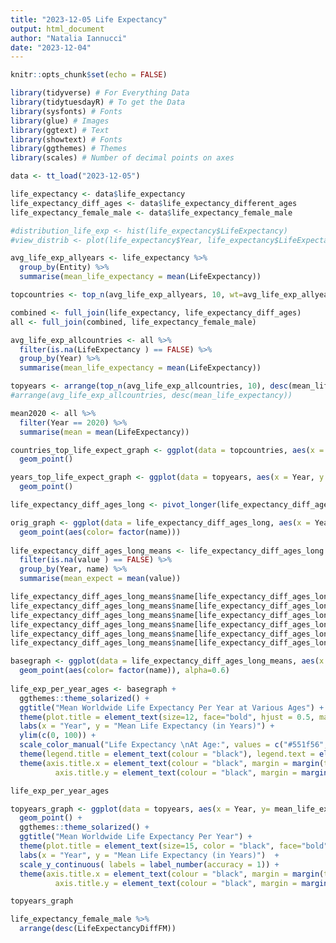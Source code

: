 ```yaml
---
title: "2023-12-05 Life Expectancy"
output: html_document
author: "Natalia Iannucci"
date: "2023-12-04"
---
```


```r
knitr::opts_chunk$set(echo = FALSE)
```


```r
library(tidyverse) # For Everything Data
library(tidytuesdayR) # To get the Data
library(sysfonts) # Fonts
library(glue) # Images
library(ggtext) # Text
library(showtext) # Fonts
library(ggthemes) # Themes
library(scales) # Number of decimal points on axes
```


```r
data <- tt_load("2023-12-05") 

life_expectancy <- data$life_expectancy
life_expectancy_diff_ages <- data$life_expectancy_different_ages
life_expectancy_female_male <- data$life_expectancy_female_male

#distribution_life_exp <- hist(life_expectancy$LifeExpectancy)
#view_distrib <- plot(life_expectancy$Year, life_expectancy$LifeExpectancy)

avg_life_exp_allyears <- life_expectancy %>%
  group_by(Entity) %>%
  summarise(mean_life_expectancy = mean(LifeExpectancy))

topcountries <- top_n(avg_life_exp_allyears, 10, wt=avg_life_exp_allyears$mean_life_expectancy)

combined <- full_join(life_expectancy, life_expectancy_diff_ages)
all <- full_join(combined, life_expectancy_female_male)

avg_life_exp_allcountries <- all %>%
  filter(is.na(LifeExpectancy ) == FALSE) %>%
  group_by(Year) %>%
  summarise(mean_life_expectancy = mean(LifeExpectancy))

topyears <- arrange(top_n(avg_life_exp_allcountries, 10), desc(mean_life_expectancy))
#arrange(avg_life_exp_allcountries, desc(mean_life_expectancy))

mean2020 <- all %>%
  filter(Year == 2020) %>%
  summarise(mean = mean(LifeExpectancy))
```


```r
countries_top_life_expect_graph <- ggplot(data = topcountries, aes(x = Entity, y = mean_life_expectancy)) +
  geom_point()

years_top_life_expect_graph <- ggplot(data = topyears, aes(x = Year, y = mean_life_expectancy)) +
  geom_point()

life_expectancy_diff_ages_long <- pivot_longer(life_expectancy_diff_ages, cols = c(LifeExpectancy0, LifeExpectancy10, LifeExpectancy25, LifeExpectancy45, LifeExpectancy65, LifeExpectancy80))

orig_graph <- ggplot(data = life_expectancy_diff_ages_long, aes(x = Year, y= value)) +
  geom_point(aes(color= factor(name)))
  
life_expectancy_diff_ages_long_means <- life_expectancy_diff_ages_long %>%
  filter(is.na(value ) == FALSE) %>%
  group_by(Year, name) %>%
  summarise(mean_expect = mean(value)) 

life_expectancy_diff_ages_long_means$name[life_expectancy_diff_ages_long_means$name == "LifeExpectancy0"] <- 0
life_expectancy_diff_ages_long_means$name[life_expectancy_diff_ages_long_means$name == "LifeExpectancy10"] <- 10
life_expectancy_diff_ages_long_means$name[life_expectancy_diff_ages_long_means$name == "LifeExpectancy25"] <- 25
life_expectancy_diff_ages_long_means$name[life_expectancy_diff_ages_long_means$name == "LifeExpectancy45"] <- 45
life_expectancy_diff_ages_long_means$name[life_expectancy_diff_ages_long_means$name == "LifeExpectancy65"] <- 65
life_expectancy_diff_ages_long_means$name[life_expectancy_diff_ages_long_means$name == "LifeExpectancy80"] <- 80
```

```r
basegraph <- ggplot(data = life_expectancy_diff_ages_long_means, aes(x = Year, y= mean_expect)) +
  geom_point(aes(color= factor(name)), alpha=0.6)
  
life_exp_per_year_ages <- basegraph +
  ggthemes::theme_solarized() +
  ggtitle("Mean Worldwide Life Expectancy Per Year at Various Ages") +
  theme(plot.title = element_text(size=12, face="bold", hjust = 0.5, margin = margin(10, 0, 10, 0), color = "black")) +
  labs(x = "Year", y = "Mean Life Expectancy (in Years)") +
  ylim(c(0, 100)) +
  scale_color_manual("Life Expectancy \nAt Age:", values = c("#551f56", "#cd8902", "#709653", "#c42455", "#808080", "#123976")) + 
  theme(legend.title = element_text(colour = "black"), legend.text = element_text(color = 'black')) +
  theme(axis.title.x = element_text(colour = "black", margin = margin(t=10, r=0, b=0, l=0)),
          axis.title.y = element_text(colour = "black", margin = margin(t=0, r=10, b=0, l=0)))

life_exp_per_year_ages
```


```r
topyears_graph <- ggplot(data = topyears, aes(x = Year, y= mean_life_expectancy)) +
  geom_point() +
  ggthemes::theme_solarized() +
  ggtitle("Mean Worldwide Life Expectancy Per Year") +
  theme(plot.title = element_text(size=15, color = "black", face="bold", hjust = 0.5, margin = margin(10, 0, 10, 0))) +
  labs(x = "Year", y = "Mean Life Expectancy (in Years)")  +
  scale_y_continuous( labels = label_number(accuracy = 1)) + 
  theme(axis.title.x = element_text(colour = "black", margin = margin(t=10, r=0, b=0, l=0)),
          axis.title.y = element_text(colour = "black", margin = margin(t=0, r=10, b=0, l=0)))

topyears_graph
```

```r
life_expectancy_female_male %>% 
  arrange(desc(LifeExpectancyDiffFM))
```

